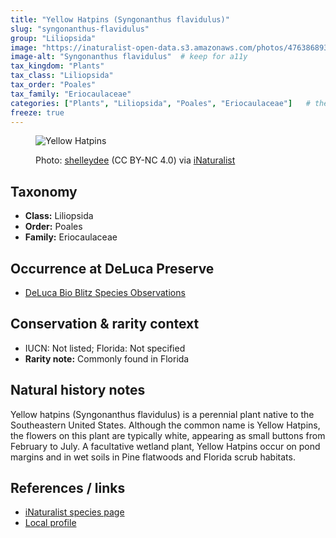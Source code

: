 ```yaml
---
title: "Yellow Hatpins (Syngonanthus flavidulus)"
slug: "syngonanthus-flavidulus"
group: "Liliopsida"
image: "https://inaturalist-open-data.s3.amazonaws.com/photos/476386893/large.jpg"        # keep for thumbnails
image-alt: "Syngonanthus flavidulus"  # keep for a11y
tax_kingdom: "Plants"
tax_class: "Liliopsida"
tax_order: "Poales"
tax_family: "Eriocaulaceae"
categories: ["Plants", "Liliopsida", "Poales", "Eriocaulaceae"]   # these drive the chips + filtering
freeze: true
---
```


<figure class="species-figure">

<img src="https://inaturalist-open-data.s3.amazonaws.com/photos/475617739/large.jpeg" alt="Yellow Hatpins" class="species-photo"/>

<figcaption class="photo-credit">

Photo: <a href="https://www.inaturalist.org/people/shelleydee">shelleydee</a> (CC BY-NC 4.0) via <a href="https://www.inaturalist.org/observations/264845363">iNaturalist</a>

</figcaption>

</figure>

## Taxonomy

-   **Class:** Liliopsida
-   **Order:** Poales
-   **Family:** Eriocaulaceae

## Occurrence at DeLuca Preserve

-   [DeLuca Bio Blitz Species Observations](https://www.inaturalist.org/observations?project_id=191727&subview=table&taxon_id=169501&verifiable=any)

## Conservation & rarity context

-   IUCN: Not listed; Florida: Not specified
-   **Rarity note:** Commonly found in Florida

## Natural history notes

Yellow hatpins (Syngonanthus flavidulus) is a perennial plant native to the Southeastern United States. Although the common name is Yellow Hatpins, the flowers on this plant are typically white, appearing as small buttons from February to July. A facultative wetland plant, Yellow Hatpins occur on pond margins and in wet soils in Pine flatwoods and Florida scrub habitats.   

## References / links

-   [iNaturalist species page](https://www.inaturalist.org/taxa/169501-Syngonanthus-flavidulus)
-   [Local profile](https://www.wildflower.org/plants/result.php?id_plant=SYFL)
